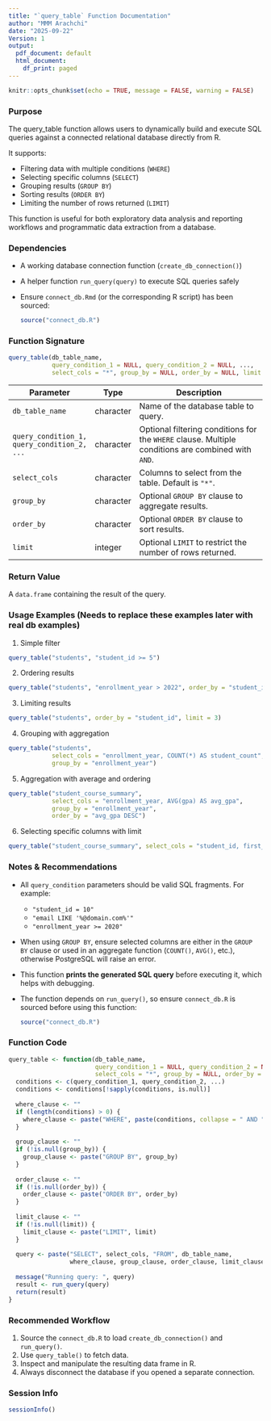 ```yaml
---
title: "`query_table` Function Documentation"
author: "MMM Arachchi"
date: "2025-09-22"
Version: 1
output:
  pdf_document: default
  html_document:
    df_print: paged
---
```


```r
knitr::opts_chunk$set(echo = TRUE, message = FALSE, warning = FALSE)
```

### Purpose

The query_table function allows users to dynamically build and execute SQL queries against a connected relational database directly from R.

It supports:

- Filtering data with multiple conditions (`WHERE`)
- Selecting specific columns (`SELECT`)
- Grouping results (`GROUP BY`)
- Sorting results (`ORDER BY`)
- Limiting the number of rows returned (`LIMIT`)

This function is useful for both exploratory data analysis and reporting workflows and programmatic data extraction from a database.

### Dependencies

- A working database connection function (`create_db_connection()`)
- A helper function `run_query(query)` to execute SQL queries safely
- Ensure `connect_db.Rmd` (or the corresponding R script) has been sourced:
  ```r
  source("connect_db.R")
  ```

### Function Signature
```r
query_table(db_table_name, 
            query_condition_1 = NULL, query_condition_2 = NULL, ...,
            select_cols = "*", group_by = NULL, order_by = NULL, limit = NULL)
```

| Parameter                                   | Type      | Description                                                                                        |
| ------------------------------------------- | --------- | -------------------------------------------------------------------------------------------------- |
| `db_table_name`                             | character | Name of the database table to query.                                                               |
| `query_condition_1, query_condition_2, ...` | character | Optional filtering conditions for the `WHERE` clause. Multiple conditions are combined with `AND`. |
| `select_cols`                               | character | Columns to select from the table. Default is `"*"`.                                                |
| `group_by`                                  | character | Optional `GROUP BY` clause to aggregate results.                                                   |
| `order_by`                                  | character | Optional `ORDER BY` clause to sort results.                                                        |
| `limit`                                     | integer   | Optional `LIMIT` to restrict the number of rows returned.                                          |


### Return Value

A `data.frame` containing the result of the query.

### Usage Examples (Needs to replace these examples later with real db examples)

1. Simple filter
  ```r
  query_table("students", "student_id >= 5")
  ```

2. Ordering results
  ```r
  query_table("students", "enrollment_year > 2022", order_by = "student_id DESC")
  ```

3. Limiting results
  ```r
  query_table("students", order_by = "student_id", limit = 3)
  ```

4. Grouping with aggregation
  ```r
  query_table("students", 
              select_cols = "enrollment_year, COUNT(*) AS student_count", 
              group_by = "enrollment_year")
  ```

5. Aggregation with average and ordering
  ```r
  query_table("student_course_summary", 
              select_cols = "enrollment_year, AVG(gpa) AS avg_gpa", 
              group_by = "enrollment_year", 
              order_by = "avg_gpa DESC")
  ```

6. Selecting specific columns with limit
  ```r
  query_table("student_course_summary", select_cols = "student_id, first_name", limit = 2)
  ```

### Notes & Recommendations

- All `query_condition` parameters should be valid SQL fragments. For example:
  - `"student_id = 10"`
  - `"email LIKE '%@domain.com%'"`
  - `"enrollment_year >= 2020"`

- When using `GROUP BY`, ensure selected columns are either in the `GROUP BY` clause or used in an aggregate function (`COUNT()`, `AVG()`, etc.), otherwise PostgreSQL will raise an error.

- This function **prints the generated SQL query** before executing it, which helps with debugging.

- The function depends on `run_query()`, so ensure `connect_db.R` is sourced before using this function:
  ```r
  source("connect_db.R")
  ```

### Function Code

```r
query_table <- function(db_table_name, 
                        query_condition_1 = NULL, query_condition_2 = NULL, ...,
                        select_cols = "*", group_by = NULL, order_by = NULL, limit = NULL) {
  conditions <- c(query_condition_1, query_condition_2, ...)
  conditions <- conditions[!sapply(conditions, is.null)]
  
  where_clause <- ""
  if (length(conditions) > 0) {
    where_clause <- paste("WHERE", paste(conditions, collapse = " AND "))
  }
  
  group_clause <- ""
  if (!is.null(group_by)) {
    group_clause <- paste("GROUP BY", group_by)
  }
  
  order_clause <- ""
  if (!is.null(order_by)) {
    order_clause <- paste("ORDER BY", order_by)
  }
  
  limit_clause <- ""
  if (!is.null(limit)) {
    limit_clause <- paste("LIMIT", limit)
  }
  
  query <- paste("SELECT", select_cols, "FROM", db_table_name, 
                 where_clause, group_clause, order_clause, limit_clause)
  
  message("Running query: ", query)
  result <- run_query(query)
  return(result)
}
```

### Recommended Workflow

1. Source the `connect_db.R` to load `create_db_connection()` and `run_query()`.
2. Use `query_table()` to fetch data.
3. Inspect and manipulate the resulting data frame in R.
4. Always disconnect the database if you opened a separate connection.

### Session Info
```r
sessionInfo()
```
